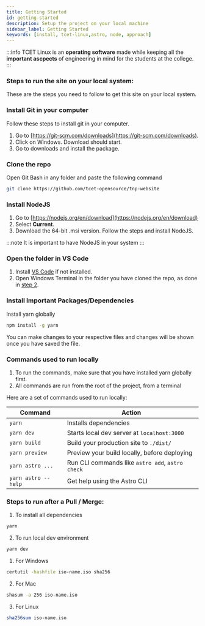 ```yaml
---
title: Getting Started
id: getting-started
description: Setup the project on your local machine
sidebar_label: Getting Started
keywords: [install, tcet-linux,astro, node, approach]
---
```


:::info 
 TCET Linux is an **operating software** made while keeping all the **important ascpects** of engineering in mind for the students at the college.
:::
### Steps to run the site on your local system: 
These are the steps you need to follow to get this site on your local system.

### Install Git in your computer
Follow these steps to install git in your computer.
1. Go to [https://git-scm.com/downloads](https://git-scm.com/downloads).
2. Click on Windows. Download should start.
3. Go to downloads and install the package.

### Clone the repo
Open Git Bash in any folder and paste the following command

```bash
git clone https://github.com/tcet-opensource/tnp-website
```

### Install NodeJS

1. Go to [https://nodejs.org/en/download](https://nodejs.org/en/download)
2. Select <b>Current</b>.
3. Download the 64-bit .msi version. Follow the steps and install NodeJS.

:::note
It is important to have NodeJS in your system
:::

### Open the folder in VS Code
1. Install [VS Code](https://code.visualstudio.com/docs/?dv=win32user) if not installed. 
2. Open Windows Terminal in the folder you have cloned the repo, as done in [step 2](#clone-the-repo).

### Install Important Packages/Dependencies

Install yarn globally 

```bash
npm install -g yarn
```

You can make changes to your respective files and changes will be shown once you have saved the file.

### Commands used to run locally 

1. To run the commands, make sure that you have installed yarn globally first.
2. All commands are run from the root of the project, from a terminal

Here are a set of commands used to run locally:

| **Command** | **Action** |
| -------- | -------- |
| `yarn`   | Installs dependencies |
| `yarn dev` | Starts local dev server at `localhost:3000` |
| `yarn build` | Build your production site to `./dist/` |
| `yarn preview` | Preview your build locally, before deploying |
| `yarn astro ...` | Run CLI commands like `astro add`, `astro check` |
| `yarn astro --help` | Get help using the Astro CLI |

### Steps to run after a Pull / Merge: 

1. To install all dependencies

```bash
yarn
```
2. To run local dev environment

```bash
yarn dev
```



1. For Windows

```bash
certutil -hashfile iso-name.iso sha256
```
2. For Mac 

```bash
shasum -a 256 iso-name.iso
```

3. For Linux

```bash 
sha256sum iso-name.iso
```



















     
   
     

            
  
     
















